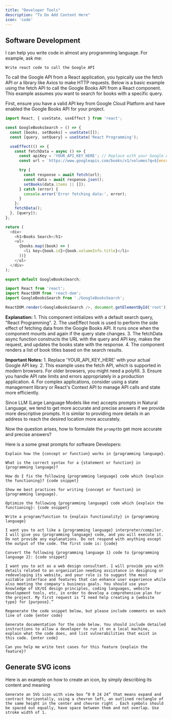 ```yaml
---
title: "Developer Tools"
description: "To Do Add Content Here"
icon: 'code'
---
```





## Software Development


I can help you write code in almost any programming language. For example, ask me:

```text Prompt wrap icon="comment" 
Write react code to call the Google API
```



<Expandable title="Response from Pria">

To call the Google API from a React application, you typically use the fetch API or a library like Axios to make HTTP requests. Below is a basic example using the fetch API to call the Google Books API from a React component. This example assumes you want to search for books with a specific query.

<Note>First, ensure you have a valid API key from Google Cloud Platform and have enabled the Google Books API for your project.</Note>

<Steps>
<Step title="Create a React Component">


```javascript
import React, { useState, useEffect } from 'react';

const GoogleBooksSearch = () => {
  const [books, setBooks] = useState([]);
  const [query, setQuery] = useState('React Programming');

  useEffect(() => {
    const fetchData = async () => {
      const apiKey = 'YOUR_API_KEY_HERE'; // Replace with your Google API key
      const url = `https://www.googleapis.com/books/v1/volumes?q=${encodeURIComponent(query)}&key=${apiKey}`;

      try {
        const response = await fetch(url);
        const data = await response.json();
        setBooks(data.items || []);
      } catch (error) {
        console.error('Error fetching data:', error);
      }
    };
    fetchData();
  }, [query]);
};

return (
  <div>
    <h1>Books Search</h1>
    <ul>
      {books.map((book) => (
        <li key={book.id}>{book.volumeInfo.title}</li>
      ))}
    </ul>
  </div>
);

export default GoogleBooksSearch;


```

</Step>
<Step title="Use the Component in Your App">

```javascript
import React from 'react';
import ReactDOM from 'react-dom';
import GoogleBooksSearch from './GoogleBooksSearch';

ReactDOM.render(<GoogleBooksSearch />, document.getElementById('root'));
```
</Step>
</Steps>


**Explanation:**
	1.	This component initializes with a default search query, "React Programming".
	2.	The useEffect hook is used to perform the side effect of fetching data from the Google Books API. It runs once when the component mounts and again if the query state changes.
	3.	The fetchData async function constructs the URL with the query and API key, makes the request, and updates the books state with the response.
	4.	The component renders a list of book titles based on the search results.



**Important Notes:**
	1.	Replace 'YOUR_API_KEY_HERE' with your actual Google API key.
	2.	This example uses the fetch API, which is supported in modern browsers. For older browsers, you might need a polyfill.
	3.	Ensure you handle API rate limits and errors appropriately in a production application.
	4.	For complex applications, consider using a state management library or React's Context API to manage API calls and state more efficiently.

</Expandable>



Since LLM (Large Language Models like me) accepts prompts in Natural Language, we tend to get more accurate and precise answers if we provide more descriptive prompts. It is similar to providing more details in an address to reach the desired location more accurately.

Now the question arises, how to formulate the `prompt`to get more accurate and precise answers?

Here is a some great prompts for software Developers:


 

```text Prompt wrap icon="comment" 
Explain how the {concept or function} works in {programming language}.
```
```text Prompt wrap icon="comment" 
What is the correct syntax for a {statement or function} in {programming language}?
```
```text Prompt wrap icon="comment" 
How do I fix the following {programming language} code which {explain the functioning}? {code snippet}
```
```text Prompt wrap icon="comment" 
Show me best practices for writing {concept or function} in {programming language}.
```
```text Prompt wrap icon="comment" 
Optimize the following {programming language} code which {explain the functioning}: {code snippet}
```
```text Prompt wrap icon="comment" 
Write a program/function to {explain functionality} in {programming language}
```
```text Prompt wrap icon="comment" 
I want you to act like a {programming language} interpreter/compiler. I will give you {programming language} code, and you will execute it. Do not provide any explanations. Do not respond with anything except the output of the code. The first code is: {code}
```
```text Prompt wrap icon="comment" 
Convert the following {programming language 1} code to {programming language 2}: {code snippet}
```
```text Prompt wrap icon="comment" 
I want you to act as a web design consultant. I will provide you with details related to an organization needing assistance in designing or redeveloping its website, and your role is to suggest the most suitable interface and features that can enhance user experience while also meeting the company's business goals. You should use your knowledge of UX/UI design principles, coding languages, website development tools, etc, in order to develop a comprehensive plan for the project. My first request is “I need help creating a {website type} for {purpose}.”
```
```text Prompt wrap icon="comment" 
Regenerate the code snippet below, but please include comments on each line of code {enter code}
```
```text Prompt wrap icon="comment" 
Generate documentation for the code below. You should include detailed instructions to allow a developer to run it on a local machine, explain what the code does, and list vulnerabilities that exist in this code. {enter code}
```
```text Prompt wrap icon="comment" 
Can you help me write test cases for this feature {explain the feature}?
```

## Generate SVG icons

Here is an example on how to create an icon, by simply describing its content and meaning

```text Prompt wrap icon="comment" 
Generate an SVG icon with view box “0 0 24 24” that means expand and contract horizontally, using a chevron left, an outlined rectangle of the same height in the center and chevron right . Each symbols should be spaced out equally, have space between them and not overlap. Use stroke width of 1.
```
